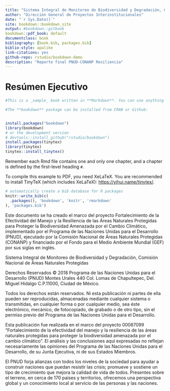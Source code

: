 ```yaml
--- 
title: "Sistema Integral de Monitoreo de Biodiversidad y Degradación, Comisión Nacional de Áreas Naturales Protegidas"
author: "Dirección General de Proyectos Interinstitucionales"
date: "`r Sys.Date()`"
site: bookdown::bookdown_site
output: #bookdown::gitbook
bookdown::pdf_book: default
documentclass: book
bibliography: [book.bib, packages.bib]
biblio-style: apalike
link-citations: yes
github-repo: rstudio/bookdown-demo
description: "Reporte final PNUD-CONANP Resiliencia"
---
```


# Resúmen Ejecutivo



```r

#This is a _sample_ book written in **Markdown**. You can use anything that Pandoc's Markdown supports, e.g., a math equation $a^2 + b^2 = c^2$.

#The **bookdown** package can be installed from CRAN or Github:


install.packages("bookdown")
library(bookdown)
# or the development version
# devtools::install_github("rstudio/bookdown")
install.packages(tinytex)
library(tinytex)
tinytex::install_tinytex()

```

Remember each Rmd file contains one and only one chapter, and a chapter is defined by the first-level heading `#`.

To compile this example to PDF, you need XeLaTeX. You are recommended to install TinyTeX (which includes XeLaTeX): <https://yihui.name/tinytex/>.

```r
# automatically create a bib database for R packages
knitr::write_bib(c(
  .packages(), 'bookdown', 'knitr', 'rmarkdown'
), 'packages.bib')
```




Este documento se ha creado el marco del proyecto Fortalecimiento de la Efectividad del Manejo y la Resiliencia de las Áreas Naturales Protegidas para Proteger la Biodiversidad Amenazada por el Cambio Climático, implementado por el Programa de las Naciones Unidas para el Desarrollo (PNUD), ejecutado por la Comisión Nacional de Áreas Naturales Protegidas (CONANP) y financiado por el Fondo para el Medio Ambiente Mundial (GEF) por sus siglas en inglés.

Sistema Integral de Monitoreo de Biodiversidad y Degradación, Comisión Nacional de Áreas Naturales Protegidas

Derechos Reservados © 2018
Programa de las Naciones Unidas para el Desarrollo (PNUD)
Montes Urales 440
Col. Lomas de Chapultepec, Del. Miguel Hidalgo C.P.11000, Ciudad de México.

Todos los derechos están reservados. Ni esta publicación ni partes de ella pueden ser reproducidas, almacenadas mediante cualquier sistema o transmitidas, en cualquier forma o por cualquier medio, sea éste electrónico, mecánico, de fotocopiado, de grabado o de otro tipo, sin el permiso previo del Programa de las Naciones Unidas para el Desarrollo.

Esta publicación fue realizada en el marco del proyecto 00087099 “Fortalecimiento de la efectividad del manejo y la resiliencia de las áreas naturales protegidas para proteger la biodiversidad amenazada por el cambio climático”. El análisis y las conclusiones aquí expresadas no reflejan necesariamente las opiniones del Programa de las Naciones Unidas para el Desarrollo, de su Junta Ejecutiva, ni de sus Estados Miembros.

El PNUD forja alianzas con todos los niveles de la sociedad para ayudar a construir naciones que puedan resistir las crisis; promueve y sostiene un tipo de crecimiento que mejora la calidad de vida de todos. Presentes sobre el terreno, en cerca de 170 países y territorios, ofrecemos una perspectiva global y un conocimiento local al servicio de las personas y las naciones.

